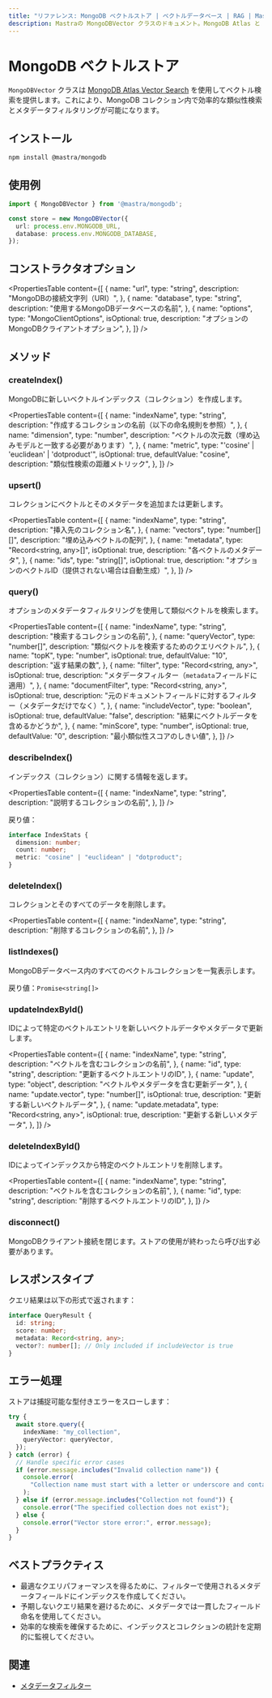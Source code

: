 ```yaml
---
title: "リファレンス: MongoDB ベクトルストア | ベクトルデータベース | RAG | Mastra ドキュメント"
description: Mastraの MongoDBVector クラスのドキュメント。MongoDB Atlas と Atlas Vector Search を使用したベクトル検索を提供します。
---
```


# MongoDB ベクトルストア

`MongoDBVector` クラスは [MongoDB Atlas Vector Search](https://www.mongodb.com/docs/atlas/atlas-vector-search/) を使用してベクトル検索を提供します。これにより、MongoDB コレクション内で効率的な類似性検索とメタデータフィルタリングが可能になります。

## インストール

```bash copy
npm install @mastra/mongodb
```

## 使用例

```typescript copy showLineNumbers
import { MongoDBVector } from '@mastra/mongodb';

const store = new MongoDBVector({
  url: process.env.MONGODB_URL,
  database: process.env.MONGODB_DATABASE,
});
```

## コンストラクタオプション

<PropertiesTable
  content={[
    {
      name: "url",
      type: "string",
      description: "MongoDBの接続文字列（URI）",
    },
    {
      name: "database",
      type: "string",
      description: "使用するMongoDBデータベースの名前",
    },
    {
      name: "options",
      type: "MongoClientOptions",
      isOptional: true,
      description: "オプションのMongoDBクライアントオプション",
    },
  ]}
/>

## メソッド

### createIndex()

MongoDBに新しいベクトルインデックス（コレクション）を作成します。

<PropertiesTable
  content={[
    {
      name: "indexName",
      type: "string",
      description: "作成するコレクションの名前（以下の命名規則を参照）",
    },
    {
      name: "dimension",
      type: "number",
      description: "ベクトルの次元数（埋め込みモデルと一致する必要があります）",
    },
    {
      name: "metric",
      type: "'cosine' | 'euclidean' | 'dotproduct'",
      isOptional: true,
      defaultValue: "cosine",
      description: "類似性検索の距離メトリック",
    },
  ]}
/>

### upsert()

コレクションにベクトルとそのメタデータを追加または更新します。

<PropertiesTable
  content={[
    {
      name: "indexName",
      type: "string",
      description: "挿入先のコレクション名",
    },
    {
      name: "vectors",
      type: "number[][]",
      description: "埋め込みベクトルの配列",
    },
    {
      name: "metadata",
      type: "Record<string, any>[]",
      isOptional: true,
      description: "各ベクトルのメタデータ",
    },
    {
      name: "ids",
      type: "string[]",
      isOptional: true,
      description: "オプションのベクトルID（提供されない場合は自動生成）",
    },
  ]}
/>

### query()

オプションのメタデータフィルタリングを使用して類似ベクトルを検索します。

<PropertiesTable
  content={[
    {
      name: "indexName",
      type: "string",
      description: "検索するコレクションの名前",
    },
    {
      name: "queryVector",
      type: "number[]",
      description: "類似ベクトルを検索するためのクエリベクトル",
    },
    {
      name: "topK",
      type: "number",
      isOptional: true,
      defaultValue: "10",
      description: "返す結果の数",
    },
    {
      name: "filter",
      type: "Record<string, any>",
      isOptional: true,
      description: "メタデータフィルター（`metadata`フィールドに適用）",
    },
    {
      name: "documentFilter",
      type: "Record<string, any>",
      isOptional: true,
      description: "元のドキュメントフィールドに対するフィルター（メタデータだけでなく）",
    },
    {
      name: "includeVector",
      type: "boolean",
      isOptional: true,
      defaultValue: "false",
      description: "結果にベクトルデータを含めるかどうか",
    },
    {
      name: "minScore",
      type: "number",
      isOptional: true,
      defaultValue: "0",
      description: "最小類似性スコアのしきい値",
    },
  ]}
/>

### describeIndex()

インデックス（コレクション）に関する情報を返します。

<PropertiesTable
  content={[
    {
      name: "indexName",
      type: "string",
      description: "説明するコレクションの名前",
    },
  ]}
/>

戻り値：

```typescript copy
interface IndexStats {
  dimension: number;
  count: number;
  metric: "cosine" | "euclidean" | "dotproduct";
}
```

### deleteIndex()

コレクションとそのすべてのデータを削除します。

<PropertiesTable
  content={[
    {
      name: "indexName",
      type: "string",
      description: "削除するコレクションの名前",
    },
  ]}
/>

### listIndexes()

MongoDBデータベース内のすべてのベクトルコレクションを一覧表示します。

戻り値：`Promise<string[]>`

### updateIndexById()

IDによって特定のベクトルエントリを新しいベクトルデータやメタデータで更新します。

<PropertiesTable
  content={[
    {
      name: "indexName",
      type: "string",
      description: "ベクトルを含むコレクションの名前",
    },
    {
      name: "id",
      type: "string",
      description: "更新するベクトルエントリのID",
    },
    {
      name: "update",
      type: "object",
      description: "ベクトルやメタデータを含む更新データ",
    },
    {
      name: "update.vector",
      type: "number[]",
      isOptional: true,
      description: "更新する新しいベクトルデータ",
    },
    {
      name: "update.metadata",
      type: "Record<string, any>",
      isOptional: true,
      description: "更新する新しいメタデータ",
    },
  ]}
/>

### deleteIndexById()

IDによってインデックスから特定のベクトルエントリを削除します。

<PropertiesTable
  content={[
    {
      name: "indexName",
      type: "string",
      description: "ベクトルを含むコレクションの名前",
    },
    {
      name: "id",
      type: "string",
      description: "削除するベクトルエントリのID",
    },
  ]}
/>

### disconnect()

MongoDBクライアント接続を閉じます。ストアの使用が終わったら呼び出す必要があります。

## レスポンスタイプ

クエリ結果は以下の形式で返されます：

```typescript copy
interface QueryResult {
  id: string;
  score: number;
  metadata: Record<string, any>;
  vector?: number[]; // Only included if includeVector is true
}
```

## エラー処理

ストアは捕捉可能な型付きエラーをスローします：

```typescript copy
try {
  await store.query({
    indexName: "my_collection",
    queryVector: queryVector,
  });
} catch (error) {
  // Handle specific error cases
  if (error.message.includes("Invalid collection name")) {
    console.error(
      "Collection name must start with a letter or underscore and contain only valid characters."
    );
  } else if (error.message.includes("Collection not found")) {
    console.error("The specified collection does not exist");
  } else {
    console.error("Vector store error:", error.message);
  }
}
```

## ベストプラクティス

- 最適なクエリパフォーマンスを得るために、フィルターで使用されるメタデータフィールドにインデックスを作成してください。
- 予期しないクエリ結果を避けるために、メタデータでは一貫したフィールド命名を使用してください。
- 効率的な検索を確保するために、インデックスとコレクションの統計を定期的に監視してください。

## 関連

- [メタデータフィルター](./metadata-filters)
